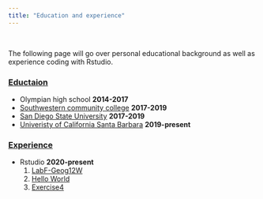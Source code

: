 ```yaml
---
title: "Education and experience"
---
```

<br>

The following page will go over personal educational background as well as experience coding with Rstudio.
<br>

### [Eductaion]()
- Olympian high school **2014-2017**
- [Southwestern community college](https://www.swccd.edu)     **2017-2019**
- [San Diego State University](https://www.sdsu.edu)          **2017-2019**
- [Univeristy of California Santa Barbara](https://geog.ucsb.edu) **2019-present**

### [Experience]()
- Rstudio **2020-present**
  1. [LabF-Geog12W](https://github.com/Barush44/labF_Geog12.git)
  2. [Hello World](https://github.com/Barush44/hello-world.git)
  3. [Exercise4](https://github.com/Barush44/exercise-04.git)
  
